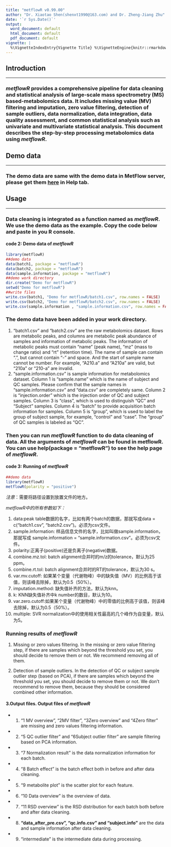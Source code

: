 ```yaml
---
title: "metflowR v0.99.00"
author: "Dr. Xiaotao Shen(shenxt1990@163.com) and Dr. Zheng-Jiang Zhu"
date: '`r Sys.Date()`'
output:
  word_document: default
  html_document: default
  pdf_document: default
vignette: |
  %\VignetteIndexEntry{Vignette Title} %\VignetteEngine{knitr::rmarkdown} %\VignetteEncoding{UTF-8}
---
```


## **Introduction**
******************************************

### *metflowR* provides a comprehensive pipeline for data cleaning and statistical analysis of large-scale mass spectrometry (MS) based-metabolomics data. It includes missing value (MV) filtering and imputation, zero value filtering, detection of sample outliers, data normalization, data integration, data quality assessment, and common statistical analysis such as univariate and multivariate statistical analysis. This document describes the step-by-step processing metabolomics data using *metflowR*.


## **Demo data**
******************************************

### The demo data are same with the demo data in MetFlow server, please get them [here](http://metflow.zhulab.cn/) in **Help** tab.


## **Usage**
******************************************

### Data cleaning is integrated as a function named as *metflowR*. We use the demo data as the example. Copy the code below and paste in you R console.

#### code 2: Demo data of *metflowR*
```r
library(metflowR)
##demo data
data(batch1, package = "metflowR")
data(batch2, package = "metflowR")
data(sample.information, package = "metflowR")
##demo work directory
dir.create("Demo for metflowR")
setwd("Demo for metflowR")
##write files
write.csv(batch1, "Demo for metflowR/batch1.csv", row.names = FALSE)
write.csv(batch2, "Demo for metflowR/batch2.csv", row.names = FALSE)
write.csv(sample.information , "sample.information.csv", row.names = FALSE)
```

### The demo data have been added in your work directory. 
1. "batch1.csv" and "batch2.csv" are the raw metabolomics dataset. Rows are metabolic peaks, and columns are metabolic peak abundance of samples and information of metabolic peaks. The information of metabolic peaks must contain "name" (peak name), "mz" (mass to change ratio) and "rt" (retention time). The name of sample can contain ".", but cannot contain "-" and space. And the start of sample name cannot be number. For example, "A210.a" and "A210a" are valid, but "210a" or "210-a" are invalid.
2. "sample.information.csv" is sample information for metabolomics dataset. Column 1 is "sample.name" which is the name of subject and QC samples. Please confirm that the sample names in "sample.information.csv" and "data.csv" are completely same. Column 2 is "injection.order" which is the injection order of QC and subject samples. Column 3 is "class", which is used to distinguish "QC" and "Subject" samples. Column 4 is "batch" to provide acquisition batch information for samples. Column 5 is "group", which is used to label the group of subject sample, for example, "control" and "case". The "group" of QC samples is labeled as "QC".

### Then you can run *metflowR* function to do data cleaning of data. All the arguments of *metflowR* can be found in metflowR. You can use help(package = "metflowR") to see the help page of *metflowR*.

#### code 3: Running of *metflowR*
```r
##demo data
library(metflowR)
metflowR(polarity = "positive")
```

*注意*：需要将路径设置到放置文件的地方。


*metflowR中的所有参数如下：*

1. data:peak table数据的名字，比如有两个batch的数据，那就写成data = c("batch1.csv", "batch2.csv")。必须为csv文件。
2. sample.information: 样品信息文件的名字，比如叫做sample.information，那就写成 sample.information = "sample.information.csv"。必须为csv文件。
3. polarity:正离子(positive)还是负离子(negative)数据。
4. combine.mz.tol: batch alignment合并时的m/z的tolerance，默认为25 ppm。
5. combine.rt.tol: batch alignment合并时的RT的tolerance，默认为30 s。
6. var.mv.cutoff: 如果某个变量（代谢物峰）中的缺失值（MV）的比例高于该值，则该峰去除掉，默认为0.5（50%）。
7. imputation.method: 缺失值补齐的方法，默认为knn。
8. k: KNN缺失值补齐中k number的数目，默认为10。
9. var.zero.cutoff:如果某个变量（代谢物峰）中的零值的比例高于该值，则该峰去除掉，默认为0.5（50%）。
10. multiple: SVR normalization中的使用相关性最高的几个峰作为自变量，默认为5。

### Running results of *metflowR*
1. Missing or zero values filtering. In the missing or zero value filtering step, if there are samples which beyond the threshold you set, you should decide to remove them or not. We recommend removing all of them.

2. Detection of sample outliers. In the detection of QC or subject sample outlier step (based on PCA), if there are samples which beyond the threshold you set, you should decide to remove them or not. We don't recommend to remove them, because they should be considered combined other information.

#### 3.Output files. Output files of *metflowR* 
* (1) "1 MV overview", "2MV filter", "3Zero overview" and "4Zero filter" are missing and zero values filtering information.
* (2) "5 QC outlier filter" and "6Subject outlier filter" are sample filtering based on PCA information.
* (3) "7 Normalization result" is the data normalization information for each batch.
* (4) "8 Batch effect" is the batch effect both in before and after data cleaning.
* (5) "9 metabolite plot" is the scatter plot for each feature.
* (6) "10 Data overview" is the overview of data.
* (7) "11 RSD overview" is the RSD distribution for each batch both before and after data cleaning.
* (8) **"data_after_pre.csv", "qc.info.csv" and "subject.info"** are the data and sample information after data cleaning.
* (9) "intermediate" is the intermediate data during processing.
